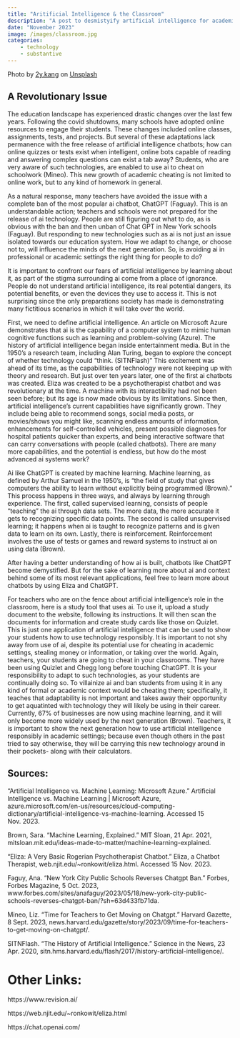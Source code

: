 ```yaml
---
title: "Aritificial Intelligence & the Classroom"
description: "A post to desmistyify artificial intelligence for academic use."
date: "November 2023"
image: /images/classroom.jpg
categories: 
    - technology
    - substantive
---
```


Photo by <a href="https://unsplash.com/@2ykang?utm_content=creditCopyText&utm_medium=referral&utm_source=unsplash">2y.kang</a> on <a href="https://unsplash.com/photos/an-empty-classroom-with-wooden-desks-and-windows-dFohf_GUZJ0?utm_content=creditCopyText&utm_medium=referral&utm_source=unsplash">Unsplash</a>
  
## A Revolutionary Issue

The education landscape has experienced drastic changes over the last few years. Following the covid shutdowns, many schools have adopted online resources to engage their students. These changes included online classes, assignments, tests, and projects. But several of these adaptations lack permanence with the free release of artificial intelligence chatbots; how can online quizzes or tests exist when intelligent, online bots capable of reading and answering complex questions can exist a tab away? Students, who are very aware of such technologies, are enabled to use ai to cheat on schoolwork (Mineo). This new growth of academic cheating is not limited to online work, but to any kind of homework in general.

As a natural response, many teachers have avoided the issue with a complete ban of the most popular ai chatbot, ChatGPT (Faguay). This is an understandable action; teachers and schools were not prepared for the release of ai technology. People are still figuring out what to do, as is obvious with the ban and then unban of Chat GPT in New York schools (Faguay). But responding to new technologies such as ai is not just an issue isolated towards our education system. How we adapt to change, or choose not to, will influence the minds of the next generation. So, is avoiding ai in professional or academic settings the right thing for people to do?

It is important to confront our fears of artificial intelligence by learning about it, as part of the stigma surrounding ai come from a place of ignorance. People do not understand artificial intelligence, its real potential dangers, its potential benefits, or even the devices they use to access it. This is not surprising since the only preparations society has made is demonstrating many fictitious scenarios in which it will take over the world. 

First, we need to define artificial intelligence. An article on Microsoft Azure demonstrates that ai is the capability of a computer system to mimic human cognitive functions such as learning and problem-solving (Azure). The history of artificial intelligence began inside entertainment media. But in the 1950’s a research team, including Alan Turing, began to explore the concept of whether technology could “think. (SITNFlash)” This excitement was ahead of its time, as the capabilities of technology were not keeping up with theory and research. But just over ten years later, one of the first ai chatbots was created. Eliza was created to be a psychotherapist chatbot and was revolutionary at the time. A machine with its interactibility had not been seen before; but its age is now made obvious by its limitations. Since then, artificial intelligence’s current capabilities have significantly grown. They include being able to recommend songs, social media posts, or movies/shows you might like, scanning endless amounts of information, enhancements for self-controlled vehicles, present possible diagnoses for hospital patients quicker than experts, and being interactive software that can carry conversations with people (called chatbots). There are many more capabilities, and the potential is endless, but how do the most advanced ai systems work? 

Ai like ChatGPT is created by machine learning. Machine learning, as defined by Arthur Samuel in the 1950’s, is “the field of study that gives computers the ability to learn without explicitly being programmed (Brown).” This process happens in three ways, and always by learning through experience. The first, called supervised learning, consists of people “teaching” the ai through data sets. The more data, the more accurate it gets to recognizing specific data points. The second is called unsupervised learning; it happens when ai is taught to recognize patterns and is given data to learn on its own. Lastly, there is reinforcement. Reinforcement involves the use of tests or games and reward systems to instruct ai on using data (Brown).

After having a better understanding of how ai is built, chatbots like ChatGPT become demystified. But for the sake of learning more about ai and context behind some of its most relevant applications, feel free to learn more about chatbots by using Eliza and ChatGPT.

For teachers who are on the fence about artificial intelligence’s role in the classroom, here is a study tool that uses ai. To use it, upload a study document to the website, following its instructions. It will then scan the documents for information and create study cards like those on Quizlet. This is just one application of artificial intelligence that can be used to show your students how to use technology responsibly. It is important to not shy away from use of ai, despite its potential use for cheating in academic settings, stealing money or information, or taking over the world. Again, teachers, your students are going to cheat in your classrooms. They have been using Quizlet and Chegg long before touching ChatGPT. It is your responsibility to adapt to such technologies, as your students are continually doing so. To villainize ai and ban students from using it in any kind of formal or academic context would be cheating them; specifically, it teaches that adaptability is not important and takes away their opportunity to get aquatinted with technology they will likely be using in their career. Currently, 67% of businesses are now using machine learning, and it will only become more widely used by the next generation (Brown). Teachers, it is important to show the next generation how to use artificial intelligence responsibly in academic settings; because even though others in the past tried to say otherwise, they will be carrying this new technology around in their pockets- along with their calculators.

## Sources:

“Artificial Intelligence vs. Machine Learning: Microsoft Azure.” Artificial Intelligence vs. Machine Learning | Microsoft Azure, azure.microsoft.com/en-us/resources/cloud-computing-dictionary/artificial-intelligence-vs-machine-learning. Accessed 15 Nov. 2023.

Brown, Sara. “Machine Learning, Explained.” MIT Sloan, 21 Apr. 2021, mitsloan.mit.edu/ideas-made-to-matter/machine-learning-explained. 

“Eliza: A Very Basic Rogerian Psychotherapist Chatbot.” Eliza, a Chatbot Therapist, web.njit.edu/~ronkowit/eliza.html. Accessed 15 Nov. 2023.

Faguy, Ana. “New York City Public Schools Reverses Chatgpt Ban.” Forbes, Forbes Magazine, 5 Oct. 2023, www.forbes.com/sites/anafaguy/2023/05/18/new-york-city-public-schools-reverses-chatgpt-ban/?sh=63d433fb71da.

Mineo, Liz. “Time for Teachers to Get Moving on Chatgpt.” Harvard Gazette, 8 Sept. 2023, news.harvard.edu/gazette/story/2023/09/time-for-teachers-to-get-moving-on-chatgpt/.

SITNFlash. “The History of Artificial Intelligence.” Science in the News, 23 Apr. 2020, sitn.hms.harvard.edu/flash/2017/history-artificial-intelligence/.

# Other Links:

https://www.revision.ai/

https://web.njit.edu/~ronkowit/eliza.html

https://chat.openai.com/